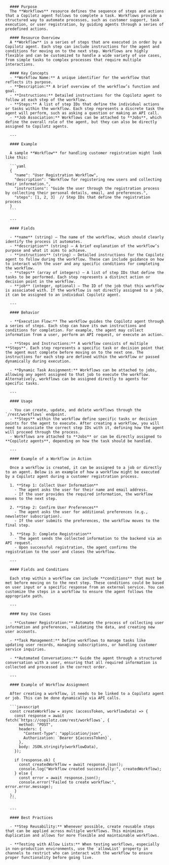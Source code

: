
      #### Purpose
      The **Workflows** resource defines the sequence of steps and actions that a Copilotz agent follows to complete a task. Workflows provide a structured way to automate processes, such as customer support, task execution, or user registration, by guiding agents through a series of predefined actions.

      #### Resource Overview
      A **Workflow** is a series of steps that are executed in order by a Copilotz agent. Each step can include instructions for the agent and conditions for moving on to the next step. Workflows are highly flexible and can be customized to handle a wide variety of use cases, from simple tasks to complex processes that require multiple interactions.

      #### Key Concepts
      - **Workflow Name:** A unique identifier for the workflow that reflects its purpose.
      - **Description:** A brief overview of the workflow’s function and goal.
      - **Instructions:** Detailed instructions for the Copilotz agent to follow at each step of the workflow.
      - **Steps:** A list of step IDs that define the individual actions or tasks within the workflow. Each step represents a discrete task the agent will perform, such as asking a question or making an API call.
      - **Job Association:** Workflows can be attached to **Jobs**, which define the overall role of the agent, but they can also be directly assigned to Copilotz agents.

      ---

      #### Example

      A sample **Workflow** for handling customer registration might look like this:

      ```yaml
      {
        "name": "User Registration Workflow",
        "description": "Workflow for registering new users and collecting their information.",
        "instructions": "Guide the user through the registration process by collecting their personal details, email, and preferences.",
        "steps": [1, 2, 3]  // Step IDs that define the registration process
      }
      ```

      ---

      #### Fields

      - **name** (string) – The name of the workflow, which should clearly identify the process it automates.
      - **description** (string) – A brief explanation of the workflow’s purpose and what it aims to achieve.
      - **instructions** (string) – Detailed instructions for the Copilotz agent to follow during the workflow. These can include guidance on how to interact with the user and any specific conditions for completing the workflow.
      - **steps** (array of integers) – A list of step IDs that define the tasks to be performed. Each step represents a distinct action or decision point in the workflow.
      - **job** (integer, optional) – The ID of the job that this workflow is associated with. If the workflow is not directly assigned to a job, it can be assigned to an individual Copilotz agent.

      ---

      #### Behavior

      - **Execution Flow:** The workflow guides the Copilotz agent through a series of steps. Each step can have its own instructions and conditions for completion. For example, the agent may collect information from a user, perform an API request, or execute an action.
        
      - **Steps and Instructions:** A workflow consists of multiple **Steps**. Each step represents a specific task or decision point that the agent must complete before moving on to the next one. The instructions for each step are defined within the workflow or passed dynamically during execution.

      - **Dynamic Task Assignment:** Workflows can be attached to jobs, allowing any agent assigned to that job to execute the workflow. Alternatively, workflows can be assigned directly to agents for specific tasks.

      ---

      #### Usage

      - You can create, update, and delete workflows through the `/rest/workflows` endpoint.
      - **Steps** within the workflow define specific tasks or decision points for the agent to execute. After creating a workflow, you will need to associate the correct step IDs with it, defining how the agent will proceed through the process.
      - Workflows are attached to **Jobs** or can be directly assigned to **Copilotz agents**, depending on how the task should be handled.

      ---

      #### Example of a Workflow in Action

      Once a workflow is created, it can be assigned to a job or directly to an agent. Below is an example of how a workflow might be executed by a Copilotz agent during a customer registration process.

      1. **Step 1: Collect User Information**
        - The agent asks the user for their name and email address.
        - If the user provides the required information, the workflow moves to the next step.

      2. **Step 2: Confirm User Preferences**
        - The agent asks the user for additional preferences (e.g., newsletter subscription).
        - If the user submits the preferences, the workflow moves to the final step.

      3. **Step 3: Complete Registration**
        - The agent sends the collected information to the backend via an API request.
        - Upon successful registration, the agent confirms the registration to the user and closes the workflow.

      ---

      #### Fields and Conditions

      Each step within a workflow can include **conditions** that must be met before moving on to the next step. These conditions could be based on user input or a specific response from an external service. You can customize the steps in a workflow to ensure the agent follows the appropriate path.

      ---

      #### Key Use Cases

      - **Customer Registration:** Automate the process of collecting user information and preferences, validating the data, and creating new user accounts.
        
      - **Task Management:** Define workflows to manage tasks like updating user records, managing subscriptions, or handling customer service inquiries.

      - **Automated Conversations:** Guide the agent through a structured conversation with a user, ensuring that all required information is collected and processed in the correct order.

      ---

      #### Example of Workflow Assignment

      After creating a workflow, it needs to be linked to a Copilotz agent or job. This can be done dynamically via API calls.

      ```javascript
      const createWorkflow = async (accessToken, workflowData) => {
        const response = await fetch(`https://copilotz.com/rest/workflows`, {
          method: "POST",
          headers: {
            "Content-Type": "application/json",
            Authorization: `Bearer ${accessToken}`,
          },
          body: JSON.stringify(workflowData),
        });

        if (response.ok) {
          const createdWorkflow = await response.json();
          console.log("Workflow created successfully:", createdWorkflow);
        } else {
          const error = await response.json();
          console.error("Failed to create workflow:", error.error.message);
        }
      };
      ```

      ---

      #### Best Practices

      - **Step Reusability:** Whenever possible, create reusable steps that can be applied across multiple workflows. This minimizes duplication and allows for more flexible and maintainable workflows.
        
      - **Testing with Allow Lists:** When testing workflows, especially in non-production environments, use the `allowList` property in channels to restrict who can interact with the workflow to ensure proper functionality before going live.